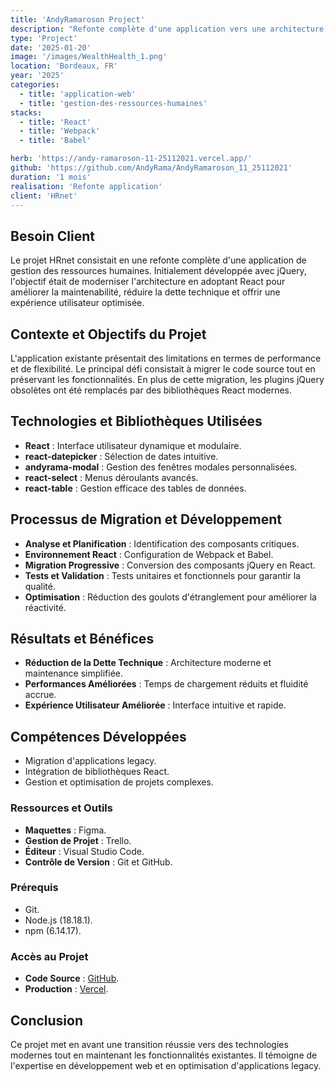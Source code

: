```yaml
---
title: 'AndyRamaroson Project'
description: "Refonte complète d'une application vers une architecture moderne avec React."
type: 'Project'
date: '2025-01-20'
image: '/images/WealthHealth_1.png'
location: 'Bordeaux, FR'
year: '2025'
categories:
  - title: 'application-web'
  - title: 'gestion-des-ressources-humaines'
stacks:
  - title: 'React'
  - title: 'Webpack'
  - title: 'Babel'

herb: 'https://andy-ramaroson-11-25112021.vercel.app/'
github: 'https://github.com/AndyRama/AndyRamaroson_11_25112021'
duration: '1 mois'
realisation: 'Refonte application'
client: 'HRnet'
---
```


## Besoin Client

Le projet HRnet consistait en une refonte complète d'une application de gestion des ressources humaines. Initialement développée avec jQuery, l'objectif était de moderniser l'architecture en adoptant React pour améliorer la maintenabilité, réduire la dette technique et offrir une expérience utilisateur optimisée.

## Contexte et Objectifs du Projet

L'application existante présentait des limitations en termes de performance et de flexibilité. Le principal défi consistait à migrer le code source tout en préservant les fonctionnalités. En plus de cette migration, les plugins jQuery obsolètes ont été remplacés par des bibliothèques React modernes.

## Technologies et Bibliothèques Utilisées

- **React** : Interface utilisateur dynamique et modulaire.
- **react-datepicker** : Sélection de dates intuitive.
- **andyrama-modal** : Gestion des fenêtres modales personnalisées.
- **react-select** : Menus déroulants avancés.
- **react-table** : Gestion efficace des tables de données.

## Processus de Migration et Développement

- **Analyse et Planification** : Identification des composants critiques.
- **Environnement React** : Configuration de Webpack et Babel.
- **Migration Progressive** : Conversion des composants jQuery en React.
- **Tests et Validation** : Tests unitaires et fonctionnels pour garantir la qualité.
- **Optimisation** : Réduction des goulots d'étranglement pour améliorer la réactivité.

## Résultats et Bénéfices

- **Réduction de la Dette Technique** : Architecture moderne et maintenance simplifiée.
- **Performances Améliorées** : Temps de chargement réduits et fluidité accrue.
- **Expérience Utilisateur Améliorée** : Interface intuitive et rapide.

## Compétences Développées

- Migration d'applications legacy.
- Intégration de bibliothèques React.
- Gestion et optimisation de projets complexes.

### Ressources et Outils

- **Maquettes** : Figma.
- **Gestion de Projet** : Trello.
- **Éditeur** : Visual Studio Code.
- **Contrôle de Version** : Git et GitHub.

### Prérequis

- Git.
- Node.js (18.18.1).
- npm (6.14.17).

### Accès au Projet

- **Code Source** : [GitHub](https://github.com/AndyRama/AndyRamaroson_11_25112021).
- **Production** : [Vercel](https://andy-ramaroson-11-25112021.vercel.app/).

## Conclusion

Ce projet met en avant une transition réussie vers des technologies modernes tout en maintenant les fonctionnalités existantes. Il témoigne de l'expertise en développement web et en optimisation d'applications legacy.
